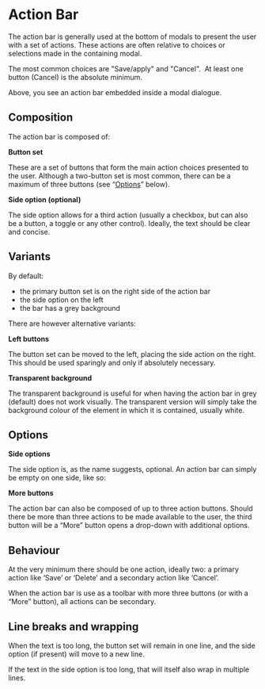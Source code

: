 

<Meta of={ActionBarStories} />

# Action Bar

The action bar is generally used at the bottom of modals to present the user with a set of actions. These actions are often relative to choices or selections made in the containing modal.

The most common choices are "Save/apply" and "Cancel".  At least one button (Cancel) is the absolute minimum.

Above, you see an action bar embedded inside a modal dialogue.

<Canvas of={ActionBarStories.InModal} />

## Composition

The action bar is composed of:

**Button set**

These are a set of buttons that form the main action choices presented to the user. Although a two-button set is most common, there can be a maximum of three buttons (see “[Options](#)” below).

**Side option (optional)**

The side option allows for a third action (usually a checkbox, but can also be a button, a toggle or any other control). Ideally, the text should be clear and concise.

## Variants

<Canvas of={ActionBarStories.Default} />

By default:
- the primary button set is on the right side of the action bar
- the side option on the left
- the bar has a grey background

There are however alternative variants:

**Left buttons**

The button set can be moved to the left, placing the side action on the right. This should be used sparingly and only if absolutely necessary.

<Canvas of={ActionBarStories.LeftButtons} />

**Transparent background**

The transparent background is useful for when having the action bar in grey (default) does not work visually. The transparent version will simply take the background colour of the element in which it is contained, usually white.

<Canvas of={ActionBarStories.Transparent} />

## Options

**Side options**

The side option is, as the name suggests, optional. An action bar can simply be empty on one side, like so:

<Canvas of={ActionBarStories.NoSideOption} />

**More buttons**

The action bar can also be composed of up to three action buttons. Should there be more than three actions to be made available to the user, the third button will be a “More” button opens a drop-down with additional options.

<Canvas of={ActionBarStories.MoreButtons} />

## Behaviour

At the very minimum there should be one action, ideally two: a primary action like ‘Save’ or ‘Delete’ and a secondary action like ‘Cancel’.

When the action bar is use as a toolbar with more three buttons (or with a “More” button), all actions can be secondary.

## Line breaks and wrapping

When the text is too long, the button set will remain in one line, and the side option (if present) will move to a new line.

If the text in the side option is too long, that will itself also wrap in multiple lines.

